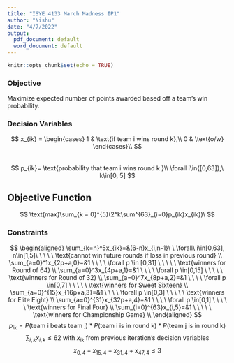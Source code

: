 ```yaml
---
title: "ISYE 4133 March Madness IP1"
author: "Nishu"
date: "4/7/2022"
output:
  pdf_document: default
  word_document: default
---
```


```r
knitr::opts_chunk$set(echo = TRUE)
```  

### Objective
Maximize expected number of points awarded based off a team's win probability.

### Decision Variables
$$
x_{ik} = \begin{cases}
1 & \text{if team i wins round k},\\ 
0 & \text{o/w} \end{cases}\\
$$  
$$
p_{ik}= \text{probability that team i wins round k }\\
\forall i\in{[0,63]},\ k\in[0, 5]
$$

## Objective Function
$$
\text{max}\sum_{k = 0}^{5}(2^k\sum^{63}_{i=0}p_{ik}x_{ik})\ 
$$  

### Constraints
$$
\begin{aligned}
\sum_{k=n}^5x_{ik}=&(6-n)x_{i,n-1}\ \ \forall\ i\in[0,63], n\in[1,5]\ \ \ \ \ \text{cannot win future rounds if loss in previous round} \\
\sum_{a=0}^1x_{2p+a,0}=&1 \ \ \ \ \forall p \in [0,31] \ \ \ \ \  \text{winners for Round of 64} \\
\sum_{a=0}^3x_{4p+a,1}=&1 \ \ \ \ \forall p \in[0,15] \ \ \ \ \ \text{winners for Round of 32} \\
\sum_{a=0}^7x_{8p+a,2}=&1 \ \ \ \ \forall p \in[0,7] \ \ \ \ \ \text{winners for Sweet Sixteen} \\
\sum_{a=0}^{15}x_{16p+a,3}=&1 \ \ \ \ \forall p \in[0,3] \ \ \ \ \ \text{winners for Elite Eight} \\
\sum_{a=0}^{31}x_{32p+a,4}=&1 \ \ \ \ \forall p \in[0,1] \ \ \ \ \ \text{winners for Final Four} \\
\sum_{i=0}^{63}x_{i,5}=&1 \ \ \ \ \ \text{winners for Championship Game} \\
\end{aligned}
$$
$$
p_{ik} = P(\text{team i beats team j)}*P(\text{team i is in round k)}*P(\text{team j is in round k})
$$
$$
\sum_{i,k}x_{i,k} \le 62 \text{   with }x_{ik}\text{ from previous iteration's decision variables} 
$$
$$
x_{0,4}+x_{15,4}+x_{31,4}+x_{47,4} \le 3
$$






